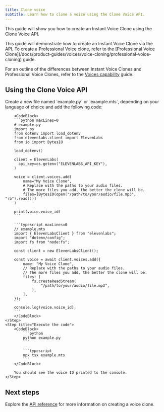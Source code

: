 ```yaml
---
title: Clone voice
subtitle: Learn how to clone a voice using the Clone Voice API.
---
```


This guide will show you how to create an Instant Voice Clone using the Clone Voice API.

<Info>
  This guide will demonstrate how to create an Instant Voice Clone via the API. To create a
  Professional Voice clone, refer to the [Professional Voice
  Clone](/docs/product-guides/voices/voice-cloning/professional-voice-cloning) guide.
</Info>

For an outline of the differences between Instant Voice Clones and Professional Voice Clones, refer to the [Voices capability](/docs/capabilities/voices) guide.

## Using the Clone Voice API

<Steps>
    <Step title="Create an API key">
        <Markdown src="/snippets/quickstart-api-key.mdx" />
    </Step>
    <Step title="Install the SDK">
        <Markdown src="/snippets/quickstart-install-sdk.mdx" />
    </Step>
    <Step title="Make the API request">
        Create a new file named `example.py` or `example.mts`, depending on your language of choice and add the following code:

        <CodeBlock>
        ```python maxLines=0
        # example.py
        import os
        from dotenv import load_dotenv
        from elevenlabs.client import ElevenLabs
        from io import BytesIO

        load_dotenv()

        client = ElevenLabs(
          api_key=os.getenv("ELEVENLABS_API_KEY"),
        )

        voice = client.voices.add(
            name="My Voice Clone",
            # Replace with the paths to your audio files.
            # The more files you add, the better the clone will be.
            files=[BytesIO(open("/path/to/your/audio/file.mp3", "rb").read())]
        )

        print(voice.voice_id)
        ```

        ```typescript maxLines=0
        // example.mts
        import { ElevenLabsClient } from "elevenlabs";
        import "dotenv/config";
        import fs from "node:fs";

        const client = new ElevenLabsClient();

        const voice = await client.voices.add({
            name: "My Voice Clone",
            // Replace with the paths to your audio files.
            // The more files you add, the better the clone will be.
            files: [
                fs.createReadStream(
                    "/path/to/your/audio/file.mp3",
                ),
            ],
        });

        console.log(voice.voice_id);
        ```
        </CodeBlock>
    </Step>
    <Step title="Execute the code">
        <CodeBlock>
            ```python
            python example.py
            ```

            ```typescript
            npx tsx example.mts
            ```
        </CodeBlock>

        You should see the voice ID printed to the console.
    </Step>

</Steps>

## Next steps

Explore the [API reference](/docs/api-reference/voices/add) for more information on creating a voice clone.
